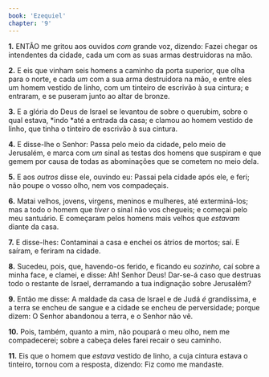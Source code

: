 ```yaml
---
book: 'Ezequiel'
chapter: '9'
---
```


**1.** ENTÃO me gritou aos ouvidos *com* grande voz, dizendo: Fazei chegar os intendentes da cidade, cada um com as suas armas destruidoras na mão.

**2.** E eis que vinham seis homens a caminho da porta superior, que olha para o norte, e cada *um* com a sua arma destruidora na mão, e entre eles um homem vestido de linho, com um tinteiro de escrivão à sua cintura; e entraram, e se puseram junto ao altar de bronze.

**3.** E a glória do Deus de Israel se levantou de sobre o querubim, sobre o qual estava, *indo *até a entrada da casa; e clamou ao homem vestido de linho, que tinha o tinteiro de escrivão à sua cintura.

**4.** E disse-lhe o Senhor: Passa pelo meio da cidade, pelo meio de Jerusalém, e marca com *um* sinal as testas dos homens que suspiram e que gemem por causa de todas as abominações que se cometem no meio dela.

**5.** E aos *outros* disse ele, ouvindo eu: Passai pela cidade após ele, e feri; não poupe o vosso olho, nem vos compadeçais.

**6.** Matai velhos, jovens, virgens, meninos e mulheres, até exterminá-los; mas a todo o homem que *tiver* o sinal não vos chegueis; e começai pelo meu santuário. E começaram pelos homens mais velhos que *estavam* diante da casa.

**7.** E disse-lhes: Contaminai a casa e enchei os átrios de mortos; saí. E saíram, e feriram na cidade.

**8.** Sucedeu, pois, que, havendo-os ferido, e ficando eu *sozinho,* caí sobre a minha face, e clamei, e disse: Ah! Senhor Deus! Dar-se-á caso que destruas todo o restante de Israel, derramando a tua indignação sobre Jerusalém?

**9.** Então me disse: A maldade da casa de Israel e de Judá *é* grandíssima, e a terra se encheu de sangue e a cidade se encheu de perversidade; porque dizem: O Senhor abandonou a terra, e o Senhor não vê.

**10.** Pois, também, quanto a mim, não poupará o meu olho, nem me compadecerei; sobre a cabeça deles farei recair o seu caminho.

**11.** Eis que o homem que *estava* vestido de linho, a cuja cintura estava o tinteiro, tornou com a resposta, dizendo: Fiz como me mandaste.